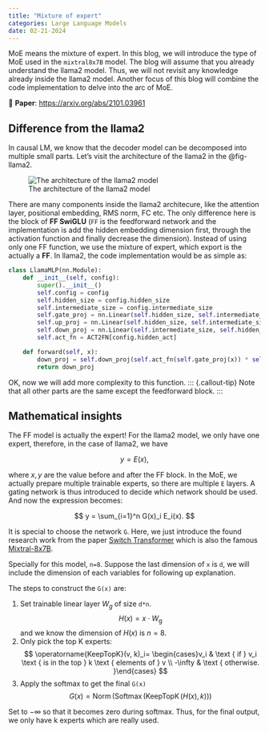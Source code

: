 ```yaml
---
title: "Mixture of expert"
categories: Large Language Models
date: 02-21-2024
---
```


::: {.callout-tip}
MoE means the mixture of expert. In this blog, we will introduce the type of MoE used in the `mixtral8x7B` model. The blog will assume that you already understand the llama2 model. Thus, we will not revisit any knowledge already inside the llama2 model. Another focus of this blog will combine the code implementation to delve into the arc of MoE.
:::

::: {.callout-tip}
📝 **Paper**: [https://arxiv.org/abs/2101.03961](https://arxiv.org/abs/2101.03961)
:::


## Difference from the llama2
In causal LM, we know that the decoder model can be decomposed into multiple small parts. Let's visit the architecture of the llama2 in the @fig-llama2.

![The architecture of the llama2 model](../../images/llama2.png){#fig-llama2}

There are many components inside the llama2 architecure, like the attention layer, positional embedding, RMS norm, FC etc. The only difference here is the block of **FF SwiGLU** (`FF` is the feedforward network and the implementation is add the hidden embedding dimension first, through the activation function and finally decrease the dimension). Instead of using only one FF function, we use the mixture of expert, which export is the actually a **FF**. In llama2, the code implementation would be as simple as:

```python
class LlamaMLP(nn.Module):
    def __init__(self, config):
        super().__init__()
        self.config = config
        self.hidden_size = config.hidden_size
        self.intermediate_size = config.intermediate_size
        self.gate_proj = nn.Linear(self.hidden_size, self.intermediate_size, bias=False)
        self.up_proj = nn.Linear(self.hidden_size, self.intermediate_size, bias=False)
        self.down_proj = nn.Linear(self.intermediate_size, self.hidden_size, bias=False)
        self.act_fn = ACT2FN[config.hidden_act]

    def forward(self, x):
        down_proj = self.down_proj(self.act_fn(self.gate_proj(x)) * self.up_proj(x))
        return down_proj
```

OK, now we will add more complexity to this function. 
::: {.callout-tip}
Note that all other parts are the same except the feedforward block.
:::


## Mathematical insights
The FF model is actually the expert! For the llama2 model, we only have one expert, therefore, in the case of llama2, we have

$$
y = E(x),
$$

where $x, y$ are the value before and after the FF block. In the MoE, we actually prepare multiple trainable experts, so there are multiple `E` layers. A gating network is thus introduced to decide which network should be used. And now the expression becomes:

$$
y = \sum_{i=1}^n G(x)_i E_i(x).
$$

It is special to choose the network `G`. Here, we just introduce the found research work from the paper [Switch Transformer](https://arxiv.org/abs/2101.03961) which is also the famous [Mixtral-8x7B](https://huggingface.co/mistralai/Mixtral-8x7B-Instruct-v0.1). 

Specially for this model, `n=8`. Suppose the last dimension of `x` is `d`, we will include the dimension of each variables for following up explanation.

The steps to construct the `G(x)` are:

1. Set trainable linear layer $W_g$ of size `d*n`. 
    $$
    H(x)= x \cdot W_{\mathrm{g}}
    $$
and we know the dimension of $H(x)$ is $n=8$.
2. Only pick the top K experts:
    $$
    \operatorname{KeepTopK}(v, k)_i= \begin{cases}v_i & \text { if } v_i \text { is in the top } k \text { elements of } v \\ -\infty & \text { otherwise. }\end{cases}
    $$
3. Apply the softmax to get the final `G(x)`
    $$
    G(x)=\operatorname{Norm}(\operatorname{Softmax}(\operatorname{KeepTopK}(H(x), k)))
    $$


::: {.callout-tip}
Set to $-\infty$ so that it becomes zero during softmax. Thus, for the final output, we only have k experts which are really used.
:::